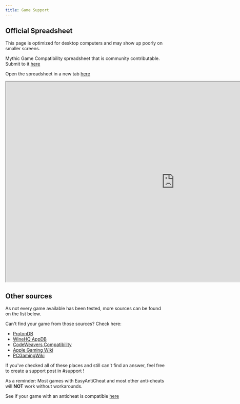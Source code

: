 ```yaml
---
title: Game Support
---
```


## Official Spreadsheet

This page is optimized for desktop computers and may show up poorly on smaller screens.

Mythic Game Compatibility spreadsheet that is community contributable. Submit to it [here]()

Open the spreadsheet in a new tab [here](https://docs.google.com/spreadsheets/d/1W_1UexC1VOcbP2CHhoZBR5-8koH-ZPxJBDWntwH-tsc/edit?usp=sharing)

<iframe height="625" width="1050" src="https://docs.google.com/spreadsheets/d/e/2PACX-1vTy0x0s1kD3Wc3p9p-Fw0DlIWAJCeBGhHoOg_BH-Fv8Nb3i8xdKYaEv4gZm4LT9ZqIcoNn0ny1hu230/pubhtml?gid=0&amp;single=true&amp;widget=true&amp;headers=false"></iframe>

## Other sources

As not every game available has been tested, more sources can be found on the list below.

Can't find your game from those sources? Check here:
- [ProtonDB](https://www.protondb.com/)
- [WineHQ AppDB](https://appdb.winehq.org/)
- [CodeWeavers Compatibility](https://www.codeweavers.com/compatibility)
- [Apple Gaming Wiki](https://www.applegamingwiki.com/wiki/Home)
- [PCGamingWiki](https://www.pcgamingwiki.com/wiki/Home)

If you've checked all of these places and still can't find an answer, feel free to create a support post in #support !

As a reminder: Most games with EasyAntiCheat and most other anti-cheats will **NOT** work without workarounds.

See if your game with an anticheat is compatible [here](https://areweanticheatyet.com/)